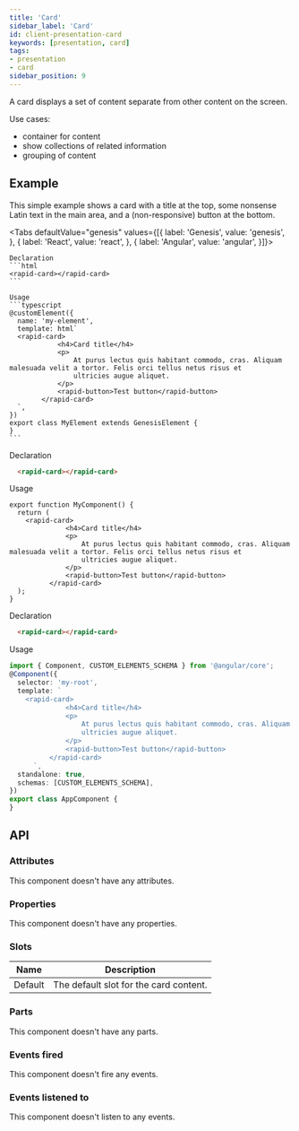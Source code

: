 ```yaml
---
title: 'Card'
sidebar_label: 'Card'
id: client-presentation-card
keywords: [presentation, card]
tags:
- presentation
- card
sidebar_position: 9
---
```



A card displays a set of content separate from other content on the screen.

Use cases:
* container for content
* show collections of related information
* grouping of content

## Example
This simple example shows a card with a title at the top, some nonsense Latin text in the main area, and a (non-responsive) button at the bottom.
<CardDemo />

<Tabs defaultValue="genesis" values={[{ label: 'Genesis', value: 'genesis', }, { label: 'React', value: 'react', }, { label: 'Angular', value: 'angular', }]}>

  <TabItem value="genesis">

    Declaration
    ```html
    <rapid-card></rapid-card>
    ```

    Usage
    ```typescript
    @customElement({
      name: 'my-element',
      template: html`
      <rapid-card>
				<h4>Card title</h4>
				<p>
					At purus lectus quis habitant commodo, cras. Aliquam malesuada velit a tortor. Felis orci tellus netus risus et
					ultricies augue aliquet.
				</p>
				<rapid-button>Test button</rapid-button>
			</rapid-card>
      `,
    })
    export class MyElement extends GenesisElement {
    }
    ```

  </TabItem>
  <TabItem value="react">

  Declaration
  ```html
    <rapid-card></rapid-card>
  ```
  Usage
  ```tsx
  export function MyComponent() {
    return (
      <rapid-card>
				<h4>Card title</h4>
				<p>
					At purus lectus quis habitant commodo, cras. Aliquam malesuada velit a tortor. Felis orci tellus netus risus et
					ultricies augue aliquet.
				</p>
				<rapid-button>Test button</rapid-button>
			</rapid-card>
    );
  }
  ```
</TabItem>
  <TabItem value="angular">

  Declaration
  ```html
    <rapid-card></rapid-card>
  ```

  Usage
  ```typescript
  import { Component, CUSTOM_ELEMENTS_SCHEMA } from '@angular/core';
  @Component({
    selector: 'my-root',
    template: `
      <rapid-card>
				<h4>Card title</h4>
				<p>
					At purus lectus quis habitant commodo, cras. Aliquam malesuada velit a tortor. Felis orci tellus netus risus et
					ultricies augue aliquet.
				</p>
				<rapid-button>Test button</rapid-button>
			</rapid-card>
        `,
    standalone: true,
    schemas: [CUSTOM_ELEMENTS_SCHEMA],
  })
  export class AppComponent {
  }
  ```
</TabItem>
</Tabs>

## API

### Attributes

This component doesn't have any attributes.

### Properties

This component doesn't have any properties.

### Slots

| Name | Description |
|---|---|
| Default |The default slot for the card content. |

### Parts

This component doesn't have any parts.

### Events fired

This component doesn't fire any events.

### Events listened to

This component doesn't listen to any events.

